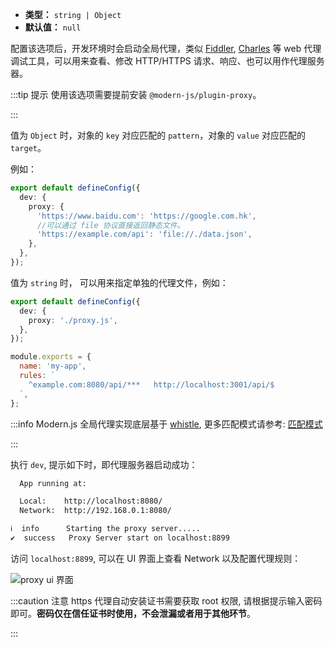 - **类型：** `string | Object`
- **默认值：** `null`

配置该选项后，开发环境时会启动全局代理，类似 [Fiddler](https://www.telerik.com/fiddler), [Charles](https://www.charlesproxy.com/) 等 web 代理调试工具，可以用来查看、修改 HTTP/HTTPS 请求、响应、也可以用作代理服务器。

:::tip 提示
使用该选项需要提前安装 `@modern-js/plugin-proxy`。

:::

值为 `Object` 时，对象的 `key` 对应匹配的 `pattern`，对象的 `value` 对应匹配的 `target`。

例如：

```ts title="modern.config.ts"
export default defineConfig({
  dev: {
    proxy: {
      'https://www.baidu.com': 'https://google.com.hk',
      //可以通过 file 协议直接返回静态文件。
      'https://example.com/api': 'file://./data.json',
    },
  },
});
```

值为 `string` 时， 可以用来指定单独的代理文件，例如：

```ts title="modern.config.ts"
export default defineConfig({
  dev: {
    proxy: './proxy.js',
  },
});
```

```js title="proxy.js"
module.exports = {
  name: 'my-app',
  rules: `
    ^example.com:8080/api/***   http://localhost:3001/api/$
  `,
};
```

:::info
Modern.js 全局代理实现底层基于 [whistle](https://wproxy.org/whistle/), 更多匹配模式请参考: [匹配模式](https://wproxy.org/whistle/pattern.html)

:::

执行 `dev`, 提示如下时，即代理服务器启动成功：

```bash
  App running at:

  Local:    http://localhost:8080/
  Network:  http://192.168.0.1:8080/

ℹ  info      Starting the proxy server.....
✔  success   Proxy Server start on localhost:8899
```

访问 `localhost:8899`, 可以在 UI 界面上查看 Network 以及配置代理规则：

![proxy ui 界面](https://lf3-static.bytednsdoc.com/obj/eden-cn/aphqeh7uhohpquloj/modern-js/docs/dev-proxy.png)

:::caution 注意
https 代理自动安装证书需要获取 root 权限, 请根据提示输入密码即可。**密码仅在信任证书时使用，不会泄漏或者用于其他环节**。

:::
